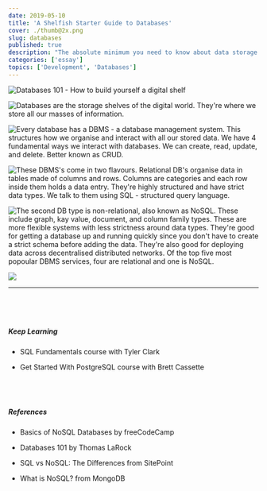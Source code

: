 ```yaml
---
date: 2019-05-10
title: 'A Shelfish Starter Guide to Databases'
cover: ./thumb@2x.png
slug: databases
published: true
description: "The absolute minimum you need to know about data storage."
categories: ['essay']
topics: ['Development', 'Databases']
---
```


![Databases 101 - How to build yourself a digital shelf](./DB_1.png)

![Databases are the storage shelves of the digital world. They're where we store all our masses of information.](./DB_2.png)

![Every database has a DBMS - a database management system. This structures how we organise and interact with all our stored data. We have 4 fundamental ways we interact with databases. We can create, read, update, and delete. Better known as CRUD.](./DB_3.png)

![These DBMS's come in two flavours. Relational DB's organise data in tables made of columns and rows. Columns are categories and each row inside them holds a data entry. They're highly structured and have strict data types. We talk to them using SQL - structured query language.](./DB_4.png)

![The second DB type is non-relational, also known as NoSQL. These include graph, kay value, document, and column family types. These are more flexible systems with less strictness around data types. They're good for getting a database up and running quickly since you don't have to create a strict schema before adding the data. They're also good for deploying data across decentralised distributed networks. Of the top five most popoular DBMS services, four are relational and one is NoSQL.](./DB_5.png)

![](./DB_6.png)

----

<div style="display: grid;
  grid-gap: 40px;
  grid-template-columns: repeat(auto-fill, minmax(250px, 1fr));
  align-content: center; margin-top: 60px;">

<span>

##### Keep Learning 

* <a to="https://egghead.io/courses/sql-fundamentals?rc=272bjb">SQL Fundamentals</a> course with Tyler Clark

* <a to="https://egghead.io/courses/get-started-with-postgresql?rc=272bjb">Get Started With PostgreSQL</a> course with Brett Cassette

</span>

<span>

##### References 

* <a to="https://medium.freecodecamp.org/nosql-databases-5f6639ed9574">Basics of NoSQL Databases</a> by freeCodeCamp

* <a to="https://thomaslarock.com/2018/07/databases-101/">Databases 101</a> by Thomas LaRock

* <a to="https://www.sitepoint.com/sql-vs-nosql-differences/">SQL vs NoSQL: The Differences</a> from SitePoint

* <a to="https://www.mongodb.com/nosql-explained">What is NoSQL?</a> from MongoDB

</span>

</div>